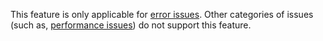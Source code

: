 <Note>

This feature is only applicable for [error issues](/product/issues/issue-details/error-issues/). Other categories of issues (such as, [performance issues](/product/issues/issue-details/performance-issues/)) do not support this feature.

</Note>
